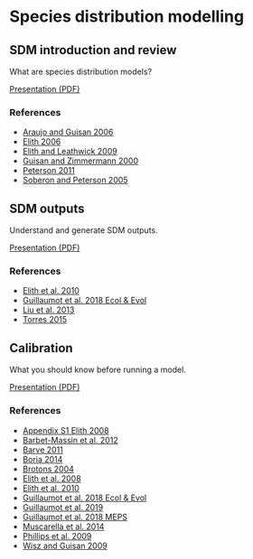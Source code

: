 # Species distribution modelling

## SDM introduction and review

What are species distribution models?

[Presentation (PDF)](./course_material/Course 1 Tuesday What_are_SDM.pdf)

### References

- [Araujo and Guisan 2006](./course_material/literature/Araujo _ Guisan2006.pdf)
- [Elith 2006](./course_material/literature/Elith 2006.pdf)
- [Elith and Leathwick 2009](./course_material/literature/Elith and Leathwick 2009.pdf)
- [Guisan and Zimmermann 2000](./course_material/literature/guisan and zimmermann 2000.pdf)
- [Peterson 2011](./course_material/literature/Peterson 2011.pdf)
- [Soberon and Peterson 2005](./course_material/literature/Soberon Peterson 2005.pdf)


## SDM outputs

Understand and generate SDM outputs.

[Presentation (PDF)](./course_material/Course 3 Tuesday_ SDM outputs.pdf)

### References

 - [Elith et al. 2010](./course_material/literature/Elith_et_al-2010.pdf)
 - [Guillaumot et al. 2018 Ecol & Evol](./course_material/literature/Guillaumot et al 2018-Ecology_and_Evolution.pdf)
 - [Liu et al. 2013](./course_material/literature/liu 2013.pdf)
 - [Torres 2015](./course_material/literature/Torres 2015.PDF)


## Calibration

What you should know before running a model.

[Presentation (PDF)](./course_material/Course 5 Calibration- all you should think about before running a model.pdf)

### References

 - [Appendix S1 Elith 2008](./course_material/literature/Appendix  S1 Elith 2008.pdf)
 - [Barbet-Massin et al. 2012](./course_material/literature/Barbet-Massin_et_al-2012.pdf)
 - [Barve 2011](./course_material/literature/Barve 2011.pdf)
 - [Boria 2014](./course_material/literature/Boria 2014.pdf)
 - [Brotons 2004](./course_material/literature/Brotons 2004.pdf)
 - [Elith et al. 2008](./course_material/literature/Elith_et_al-2008.pdf)
 - [Elith et al. 2010](./course_material/literature/Elith_et_al-2010.pdf)
 - [Guillaumot et al. 2018 Ecol & Evol](./course_material/literature/Guillaumot et al 2018-Ecology_and_Evolution.pdf)
 - [Guillaumot et al. 2019](./course_material/literature/Guillaumot et al. 2019_ Progress in Oceano.pdf)
 - [Guillaumot et al. 2018 MEPS](./course_material/literature/Guillaumot et al 2018 MEPS final version.pdf)
 - [Muscarella et al. 2014](./course_material/literature/Muscarella_et_al-2014-Methods_in_Ecology_and_Evolution.pdf)
 - [Phillips et al. 2009](./course_material/literature/Phillips 2009.pdf)
 - [Wisz and Guisan 2009](./course_material/literature/Wisz Guisan 2009.pdf)


